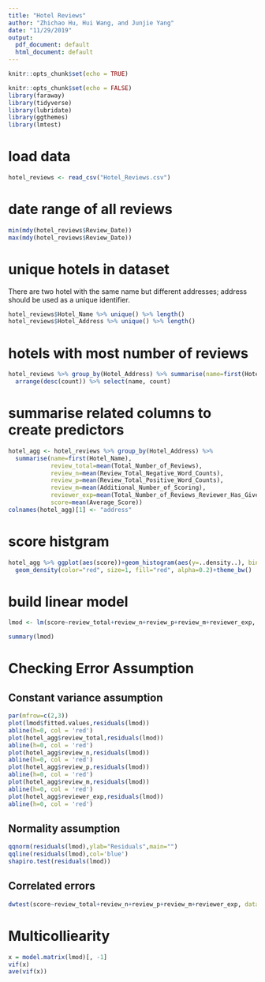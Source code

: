 ```yaml
---
title: "Hotel Reviews"
author: "Zhichao Hu, Hui Wang, and Junjie Yang"
date: "11/29/2019"
output:
  pdf_document: default
  html_document: default
---
```


```r
knitr::opts_chunk$set(echo = TRUE)
```

```r
knitr::opts_chunk$set(echo = FALSE)
library(faraway)
library(tidyverse)
library(lubridate)
library(ggthemes)
library(lmtest)
```

# load data
```r
hotel_reviews <- read_csv("Hotel_Reviews.csv")
```

# date range of all reviews
```r
min(mdy(hotel_reviews$Review_Date))
max(mdy(hotel_reviews$Review_Date))
```

# unique hotels in dataset
There are two hotel with the same name but different addresses; address should be used as a unique identifier.
```r
hotel_reviews$Hotel_Name %>% unique() %>% length()
hotel_reviews$Hotel_Address %>% unique() %>% length()
```

# hotels with most number of reviews
```r
hotel_reviews %>% group_by(Hotel_Address) %>% summarise(name=first(Hotel_Name), count=n()) %>% 
  arrange(desc(count)) %>% select(name, count)
```

# summarise related columns to create predictors
```r
hotel_agg <- hotel_reviews %>% group_by(Hotel_Address) %>% 
  summarise(name=first(Hotel_Name), 
            review_total=mean(Total_Number_of_Reviews), 
            review_n=mean(Review_Total_Negative_Word_Counts),
            review_p=mean(Review_Total_Positive_Word_Counts), 
            review_m=mean(Additional_Number_of_Scoring),
            reviewer_exp=mean(Total_Number_of_Reviews_Reviewer_Has_Given),
            score=mean(Average_Score))
colnames(hotel_agg)[1] <- "address"
```

# score histgram
```r
hotel_agg %>% ggplot(aes(score))+geom_histogram(aes(y=..density..), binwidth=0.1, color="blue", fill="light blue")+
  geom_density(color="red", size=1, fill="red", alpha=0.2)+theme_bw()
```

# build linear model
```r
lmod <- lm(score~review_total+review_n+review_p+review_m+reviewer_exp, hotel_agg)
```

```r
summary(lmod)
```

# Checking Error Assumption

## Constant variance assumption

```r
par(mfrow=c(2,3))
plot(lmod$fitted.values,residuals(lmod))
abline(h=0, col = 'red')
plot(hotel_agg$review_total,residuals(lmod))
abline(h=0, col = 'red')
plot(hotel_agg$review_n,residuals(lmod))
abline(h=0, col = 'red')
plot(hotel_agg$review_p,residuals(lmod))
abline(h=0, col = 'red')
plot(hotel_agg$review_m,residuals(lmod))
abline(h=0, col = 'red')
plot(hotel_agg$reviewer_exp,residuals(lmod))
abline(h=0, col = 'red')
```

## Normality assumption

```r
qqnorm(residuals(lmod),ylab="Residuals",main="")
qqline(residuals(lmod),col='blue')
shapiro.test(residuals(lmod))
```

## Correlated errors

```r
dwtest(score~review_total+review_n+review_p+review_m+reviewer_exp, data = hotel_agg)
```

# Multicolliearity

```r
x = model.matrix(lmod)[, -1]
vif(x)
ave(vif(x))
```
